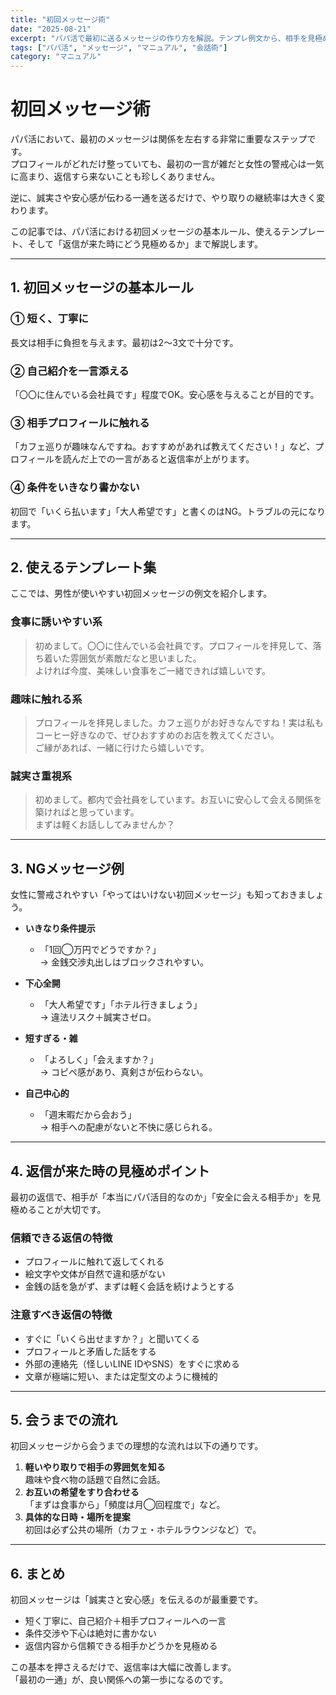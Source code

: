 ```yaml
---
title: "初回メッセージ術"
date: "2025-08-21"
excerpt: "パパ活で最初に送るメッセージの作り方を解説。テンプレ例文から、相手を見極めるチェックポイントまで男性向けにまとめます。"
tags: ["パパ活", "メッセージ", "マニュアル", "会話術"]
category: "マニュアル"
---
```


# 初回メッセージ術

パパ活において、最初のメッセージは関係を左右する非常に重要なステップです。  
プロフィールがどれだけ整っていても、最初の一言が雑だと女性の警戒心は一気に高まり、返信すら来ないことも珍しくありません。  

逆に、誠実さや安心感が伝わる一通を送るだけで、やり取りの継続率は大きく変わります。  

この記事では、パパ活における初回メッセージの基本ルール、使えるテンプレート、そして「返信が来た時にどう見極めるか」まで解説します。  

---

## 1. 初回メッセージの基本ルール

### ① 短く、丁寧に
長文は相手に負担を与えます。最初は2〜3文で十分です。  

### ② 自己紹介を一言添える
「〇〇に住んでいる会社員です」程度でOK。安心感を与えることが目的です。  

### ③ 相手プロフィールに触れる
「カフェ巡りが趣味なんですね。おすすめがあれば教えてください！」など、プロフィールを読んだ上での一言があると返信率が上がります。  

### ④ 条件をいきなり書かない
初回で「いくら払います」「大人希望です」と書くのはNG。トラブルの元になります。  

---

## 2. 使えるテンプレート集

ここでは、男性が使いやすい初回メッセージの例文を紹介します。  

### 食事に誘いやすい系
> 初めまして。〇〇に住んでいる会社員です。プロフィールを拝見して、落ち着いた雰囲気が素敵だなと思いました。  
> よければ今度、美味しい食事をご一緒できれば嬉しいです。  

### 趣味に触れる系
> プロフィールを拝見しました。カフェ巡りがお好きなんですね！実は私もコーヒー好きなので、ぜひおすすめのお店を教えてください。  
> ご縁があれば、一緒に行けたら嬉しいです。  

### 誠実さ重視系
> 初めまして。都内で会社員をしています。お互いに安心して会える関係を築ければと思っています。  
> まずは軽くお話ししてみませんか？  

---

## 3. NGメッセージ例

女性に警戒されやすい「やってはいけない初回メッセージ」も知っておきましょう。  

- **いきなり条件提示**
  - 「1回◯万円でどうですか？」  
  → 金銭交渉丸出しはブロックされやすい。  

- **下心全開**
  - 「大人希望です」「ホテル行きましょう」  
  → 違法リスク＋誠実さゼロ。  

- **短すぎる・雑**
  - 「よろしく」「会えますか？」  
  → コピペ感があり、真剣さが伝わらない。  

- **自己中心的**
  - 「週末暇だから会おう」  
  → 相手への配慮がないと不快に感じられる。  

---

## 4. 返信が来た時の見極めポイント

最初の返信で、相手が「本当にパパ活目的なのか」「安全に会える相手か」を見極めることが大切です。  

### 信頼できる返信の特徴
- プロフィールに触れて返してくれる  
- 絵文字や文体が自然で違和感がない  
- 金銭の話を急がず、まずは軽く会話を続けようとする  

### 注意すべき返信の特徴
- すぐに「いくら出せますか？」と聞いてくる  
- プロフィールと矛盾した話をする  
- 外部の連絡先（怪しいLINE IDやSNS）をすぐに求める  
- 文章が極端に短い、または定型文のように機械的  

---

## 5. 会うまでの流れ

初回メッセージから会うまでの理想的な流れは以下の通りです。  

1. **軽いやり取りで相手の雰囲気を知る**  
   趣味や食べ物の話題で自然に会話。  
2. **お互いの希望をすり合わせる**  
   「まずは食事から」「頻度は月◯回程度で」など。  
3. **具体的な日時・場所を提案**  
   初回は必ず公共の場所（カフェ・ホテルラウンジなど）で。  

---

## 6. まとめ

初回メッセージは「誠実さと安心感」を伝えるのが最重要です。  

- 短く丁寧に、自己紹介＋相手プロフィールへの一言  
- 条件交渉や下心は絶対に書かない  
- 返信内容から信頼できる相手かどうかを見極める  

この基本を押さえるだけで、返信率は大幅に改善します。  
「最初の一通」が、良い関係への第一歩になるのです。  
